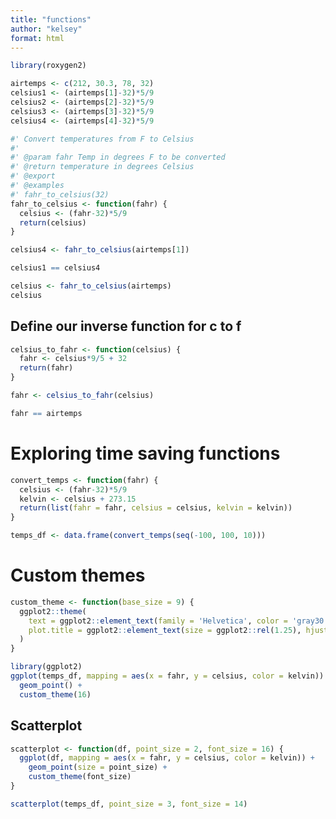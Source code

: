 ```yaml
---
title: "functions"
author: "kelsey"
format: html
---
```


```r
library(roxygen2)
```


```r
airtemps <- c(212, 30.3, 78, 32)
celsius1 <- (airtemps[1]-32)*5/9
celsius2 <- (airtemps[2]-32)*5/9
celsius3 <- (airtemps[3]-32)*5/9
celsius4 <- (airtemps[4]-32)*5/9

```

```r
#' Convert temperatures from F to Celsius
#' 
#' @param fahr Temp in degrees F to be converted
#' @return temperature in degrees Celsius
#' @export
#' @examples
#' fahr_to_celsius(32)
fahr_to_celsius <- function(fahr) {
  celsius <- (fahr-32)*5/9
  return(celsius)
}

celsius4 <- fahr_to_celsius(airtemps[1])
```

```r
celsius1 == celsius4
```

```r
celsius <- fahr_to_celsius(airtemps)
celsius

```
## Define our inverse function for c to f

```r
celsius_to_fahr <- function(celsius) {
  fahr <- celsius*9/5 + 32
  return(fahr)
}

fahr <- celsius_to_fahr(celsius)

fahr == airtemps
```
# Exploring time saving functions

```r
convert_temps <- function(fahr) {
  celsius <- (fahr-32)*5/9
  kelvin <- celsius + 273.15
  return(list(fahr = fahr, celsius = celsius, kelvin = kelvin))
}

temps_df <- data.frame(convert_temps(seq(-100, 100, 10)))

```

# Custom themes

```r
custom_theme <- function(base_size = 9) {
  ggplot2::theme(
    text = ggplot2::element_text(family = 'Helvetica', color = 'gray30', size = base_size),
    plot.title = ggplot2::element_text(size = ggplot2::rel(1.25), hjust = 0.5, face = 'bold')
  )
}

library(ggplot2)
ggplot(temps_df, mapping = aes(x = fahr, y = celsius, color = kelvin)) +
  geom_point() +
  custom_theme(16)

```

## Scatterplot

```r
scatterplot <- function(df, point_size = 2, font_size = 16) {
  ggplot(df, mapping = aes(x = fahr, y = celsius, color = kelvin)) +
    geom_point(size = point_size) +
    custom_theme(font_size)
}

scatterplot(temps_df, point_size = 3, font_size = 14)

```


